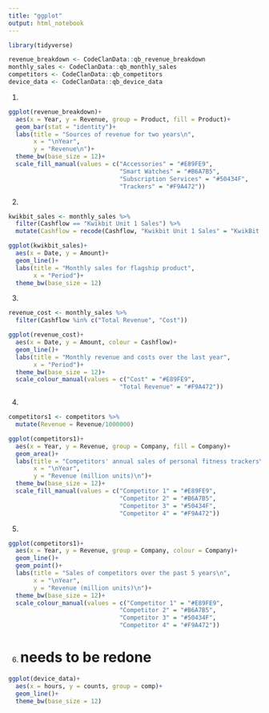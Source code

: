 ```yaml
---
title: "ggplot"
output: html_notebook
---
```


```r
library(tidyverse)
```

```r
revenue_breakdown <- CodeClanData::qb_revenue_breakdown
monthly_sales <- CodeClanData::qb_monthly_sales
competitors <- CodeClanData::qb_competitors
device_data <- CodeClanData::qb_device_data
```

1.

```r
ggplot(revenue_breakdown)+
  aes(x = Year, y = Revenue, group = Product, fill = Product)+
  geom_bar(stat = "identity")+
  labs(title = "Sources of revenue for two years\n",
       x = "\nYear",
       y = "Revenue\n")+
  theme_bw(base_size = 12)+
  scale_fill_manual(values = c("Accessories" = "#E89FE9",
                               "Smart Watches" = "#B6A7B5",
                               "Subscription Services" = "#50434F",
                               "Trackers" = "#F9A472"))
```
2. 

```r
kwikbit_sales <- monthly_sales %>% 
  filter(Cashflow == "Kwikbit Unit 1 Sales") %>% 
  mutate(Cashflow = recode(Cashflow, "Kwikbit Unit 1 Sales" = "KwikBit Unit 1"))

ggplot(kwikbit_sales)+
  aes(x = Date, y = Amount)+
  geom_line()+
  labs(title = "Monthly sales for flagship product",
       x = "Period")+
  theme_bw(base_size = 12)
```
3.

```r
revenue_cost <- monthly_sales %>% 
  filter(Cashflow %in% c("Total Revenue", "Cost"))

ggplot(revenue_cost)+
  aes(x = Date, y = Amount, colour = Cashflow)+
  geom_line()+
  labs(title = "Monthly revenue and costs over the last year",
       x = "Period")+
  theme_bw(base_size = 12)+
  scale_colour_manual(values = c("Cost" = "#E89FE9",
                               "Total Revenue" = "#F9A472"))
```

4. 

```r
competitors1 <- competitors %>% 
  mutate(Revenue = Revenue/1000000)

ggplot(competitors1)+
  aes(x = Year, y = Revenue, group = Company, fill = Company)+
  geom_area()+
  labs(title = "Competitors' annual sales of personal fitness trackers\n",
       x = "\nYear",
       y = "Revenue (million units)\n")+
  theme_bw(base_size = 12)+
  scale_fill_manual(values = c("Competitor 1" = "#E89FE9",
                               "Competitor 2" = "#B6A7B5",
                               "Competitor 3" = "#50434F",
                               "Competitor 4" = "#F9A472"))
```
5.

```r
ggplot(competitors1)+
  aes(x = Year, y = Revenue, group = Company, colour = Company)+
  geom_line()+
  geom_point()+
  labs(title = "Sales of competitors over the past 5 years\n",
       x = "\nYear",
       y = "Revenue (million units)\n")+
  theme_bw(base_size = 12)+
  scale_colour_manual(values = c("Competitor 1" = "#E89FE9",
                               "Competitor 2" = "#B6A7B5",
                               "Competitor 3" = "#50434F",
                               "Competitor 4" = "#F9A472"))
```

6.
# needs to be redone
```r
ggplot(device_data)+
  aes(x = hours, y = counts, group = comp)+
  geom_line()+
  theme_bw(base_size = 12)
  
```



